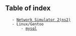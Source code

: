 == Table of index ==
	- [[install-ns2|Network Simulator 2(ns2)]]
	- Linux/Gentoo
		- [[/linux/distros/gentoo/installing-stuff/mysql|mysql]]

